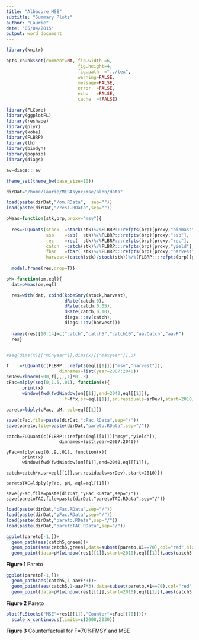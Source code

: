 ```yaml
---
title: "Albacore MSE"
subtitle: "Summary Plots"
author: "Laurie"
date: "05/04/2015"
output: word_document
---
```


```r
library(knitr)

opts_chunk$set(comment=NA, fig.width =6, 
                           fig.height=4,
                           fig.path  ="../tex",
                           warning=FALSE, 
                           message=FALSE, 
                           error  =FALSE, 
                           echo   =FALSE,
                           cache  =!FALSE)
```

```r
library(FLCore)
library(ggplotFL)
library(reshape)
library(plyr)
library(kobe)
library(FLBRP)
library(lh)
library(biodyn)
library(popbio)
library(diags)

av=diags:::av

theme_set(theme_bw(base_size=10))

dirDat="/home/laurie/MEGAsync/mse/albn/data"

load(paste(dirDat,"/om.RData",  sep=""))
load(paste(dirDat,"/res1.RData",sep=""))
```

```r
pMeas=function(stk,brp,proxy="msy"){
  
  res=FLQuants(stock  =stock(stk)%/%FLBRP:::refpts(brp)[proxy,"biomass"],
               ssb    =ssb(  stk)%/%FLBRP:::refpts(brp)[proxy,"ssb"],
               rec    =rec(  stk)%/%FLBRP:::refpts(brp)[proxy,"rec"],
               catch  =catch(stk)%/%FLBRP:::refpts(brp)[proxy,"yield"],
               fbar   =fbar( stk)%/%FLBRP:::refpts(brp)[proxy,"harvest"],
               harvest=(catch(stk)/stock(stk))%/%(FLBRP:::refpts(brp)[proxy,"yield"]/FLBRP:::refpts(brp)[proxy,"biomass"]))
  
  model.frame(res,drop=T)}

pM<-function(om,eql){
  dat=pMeas(om,eql)

  res=with(dat, cbind(kobeSmry(stock,harvest),
                      dRate(catch,0),
                      dRate(catch,0.05),
                      dRate(catch,0.10),
                      diags:::av(catch),
                      diags:::av(harvest)))
  
  names(res)[10:14]=c("catch","catch5","catch10","aavCatch","aavF")
  res}


#seq(dims(x)[["minyear"]],dims(x)[["maxyear"]],3)
```

```r
f    =FLQuant(c(FLBRP:::refpts(eql[[1]])["msy","harvest"]),
                    dimnames=list(year=2007:2040))
srDev=rlnorm(500,f[,,,,1]*0,.3)
cFac=mlply(seq(0,1.5,.01), function(x){
      print(x)
      window(fwd(fwdWindow(om[[1]],end=2040,eql[[1]]),
                      f=f*x,sr=eql[[1]],sr.residuals=srDev),start=2010)})

pareto=ldply(cFac, pM, eql=eql[[1]])

save(cFac,file=paste(dirDat,"cFac.RData",sep="/"))
save(pareto,file=paste(dirDat,"pareto.RData",sep="/"))
```

```rrun
catch=FLQuant(c(FLBRP:::refpts(eql[[1]])["msy","yield"]),
                    dimnames=list(year=2007:2040))

yFac=mlply(seq(0,.9,.01), function(x){
      print(x)
      window(fwd(fwdWindow(om[[1]],end=2040,eql[[1]]),
                      catch=catch*x,sr=eql[[1]],sr.residuals=srDev),start=2010)})

paretoTAC=ldply(yFac, pM, eql=eql[[1]])

save(yFac,file=paste(dirDat,"yFac.RData",sep="/"))
save(paretoTAC,file=paste(dirDat,"paretoTAC.RData",sep="/"))
```

```r
load(paste(dirDat,"cFac.RData",sep="/"))
load(paste(dirDat,"yFac.RData",sep="/"))
load(paste(dirDat,"pareto.RData",sep="/"))
load(paste(dirDat,"paretoTAC.RData",sep="/"))
```

```r
ggplot(pareto[-1,])+
  geom_path(aes(catch5,green))+
  geom_point(aes(catch5,green),data=subset(pareto,X1==70),col="red",size=5)+
  geom_point(data=pM(window(res1[[1]],start=2010),eql[[1]]),aes(catch5,green),col="Blue",size=5)
```


**Figure 1** Pareto

```r
ggplot(pareto[-1,])+
  geom_path(aes(catch5,1-aavF*3))+
  geom_point(aes(catch5,1-aavF*3),data=subset(pareto,X1==70),col="red",size=5)+
  geom_point(data=pM(window(res1[[1]],start=2010),eql[[1]]),aes(catch5,1-aavF*3),size=5,col="blue")
```

**Figure 2** Pareto

```r
plot(FLStocks("MSE"=res1[[1]],"Counter"=cFac[[70]]))+
  scale_x_continuous(limits=c(2008,2030))
```

**Figure 3** Counterfactual for F=70%FMSY and MSE


